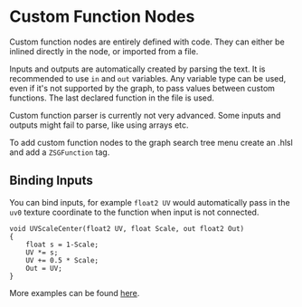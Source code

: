 
# Custom Function Nodes

Custom function nodes are entirely defined with code. They can either be inlined directly in the node, or imported from a file.

Inputs and outputs are automatically created by parsing the text. It is recommended to use `in` and `out` variables.
Any variable type can be used, even if it's not supported by the graph, to pass values between custom functions.
The last declared function in the file is used.

<Callout type="warning">
Custom function parser is currently not very advanced. Some inputs and outputs might fail to parse, like using arrays etc.
</Callout>

To add custom function nodes to the graph search tree menu create an .hlsl and add a `ZSGFunction` tag.

## Binding Inputs
You can bind inputs, for example `float2 UV` would automatically pass in the `uv0` texture coordinate to the function when input is not connected.

```hlsl filename="UVScaleCenter.hlsl" showLineNumbers
void UVScaleCenter(float2 UV, float Scale, out float2 Out)
{
    float s = 1-Scale;
    UV *= s; 
    UV += 0.5 * Scale;
    Out = UV;
}
```

More examples can be found [here](https://github.com/z3y/ShaderGraphZ/tree/master/Editor/ShaderNode/Nodes/Functions).